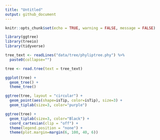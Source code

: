```yaml
---
title: "Untitled"
output: github_document
---
```


```r
knitr::opts_chunk$set(echo = TRUE, warning = FALSE, message = FALSE)
```

```r
library(ggtree)
library(treeio)
library(tidyverse)
```

```r
tree_text <- readLines("data/tree/phyliptree.phy") %>%
  paste0(collapse="")

tree <- read.tree(text = tree_text) 
```

```r
ggplot(tree) + 
  geom_tree() + 
  theme_tree()

ggtree(tree, layout = "circular") + 
  geom_point(aes(shape=isTip, color=isTip), size=3) +
  geom_tiplab(size=3, color="purple") 

ggtree(tree) + 
  geom_tiplab(size=3, color="Black") +
  coord_cartesian(clip = "off") +
  theme(legend.position = "none") +
  theme(plot.margin=margin(6, 100, 40, 6))
```

